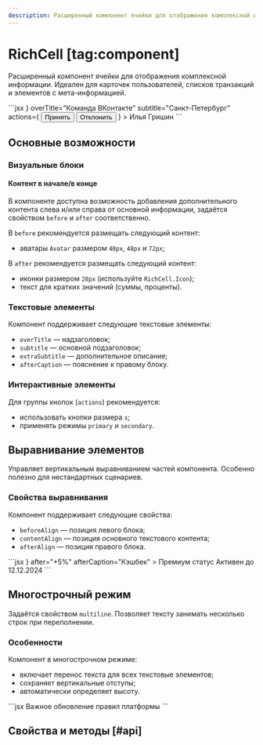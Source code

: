 ```yaml
---
description: Расширенный компонент ячейки для отображения комплексной информации.
---
```


<Overview group="data-display">

# RichCell [tag:component]

Расширенный компонент ячейки для отображения комплексной информации. Идеален для карточек пользователей, списков транзакций и элементов с мета-информацией.

</Overview>

<Playground>
  ```jsx
  <RichCell
    before={<Avatar size={72} />}
    overTitle="Команда ВКонтакте"
    subtitle="Санкт-Петербург"
    actions={
      <ButtonGroup mode="horizontal" gap="s" stretched>
        <Button mode="primary" size="s">
          Принять
        </Button>
        <Button mode="secondary" size="s">
          Отклонить
        </Button>
      </ButtonGroup>
    }
  >
    Илья Гришин
  </RichCell>
  ```
</Playground>

## Основные возможности

### Визуальные блоки

#### Контент в начале/в конце

В компоненте доступна возможность добавления дополнительного контента слева и/или справа от основной информации,
задаётся свойством `before` и `after` соответственно.

В `before` рекомендуется размещать следующий контент:

- аватары `Avatar` размером `40px`, `48px` и `72px`;

В `after` рекомендуется размещать следующий контент:

- иконки размером `28px` (используйте `RichCell.Icon`);
- текст для кратких значений (суммы, проценты).

### Текстовые элементы

Компонент поддерживает следующие текстовые элементы:

- `overTitle` — надзаголовок;
- `subtitle` — основной подзаголовок;
- `extraSubtitle` — дополнительное описание;
- `afterCaption` — пояснение к правому блоку.

### Интерактивные элементы

Для группы кнопок (`actions`) рекомендуется:

- использовать кнопки размера `s`;
- применять режимы `primary` и `secondary`.

## Выравнивание элементов

Управляет вертикальным выравниванием частей компонента. Особенно полезно для нестандартных сценариев.

### Свойства выравнивания

Компонент поддерживает следующие свойства:

- `beforeAlign` — позиция левого блока;
- `contentAlign` — позиция основного текстового контента;
- `afterAlign` — позиция правого блока.

<Playground>
  ```jsx
  <RichCell
    beforeAlign="center"
    contentAlign="center"
    afterAlign="center"
    before={<Icon56WalletOutline />}
    after="+5%"
    afterCaption="Кэшбек"
  >
    <Text weight="2">Премиум статус</Text>
    <Text>Активен до 12.12.2024</Text>
  </RichCell>
  ```
</Playground>

## Многострочный режим

Задаётся свойством `multiline`. Позволяет тексту занимать несколько строк при переполнении.

### Особенности

Компонент в многострочном режиме:

- включает перенос текста для всех текстовые элементов;
- сохраняет вертикальные отступы;
- автоматически определяет высоту.

<Playground>
  ```jsx
  <RichCell
    multiline
    subtitle="Длинное описание новости, которое не должно обрезаться и требует переноса на несколько строк для полного отображения информации пользователю"
    after="15:30"
    afterCaption="Время публикации"
  >
    Важное обновление правил платформы
  </RichCell>
  ```
</Playground>

## Свойства и методы [#api]

<PropsTable name="RichCell" />
